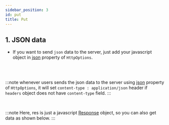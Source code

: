 ```yaml
---
sidebar_position: 3
id: put
title: Put
---
```



## 1. JSON data

- If you want to send `json` data to the server, just add your javascript object in [json](../API/HttpOptions#json) property of `HttpOptions`.

<Json />
<br />
<br />

:::note
whenever users sends the json data to the server using [json](../API/HttpOptions#json) property of `HttpOptions`, it will set `content-type : application/json` header if `headers` object does not have `content-type` field.
:::

<br />

:::note
Here, res is just a javascript [Response](https://developer.mozilla.org/en-US/docs/Web/API/Response) object, so you can also get data as shown below.
:::

<JsonResponse />
